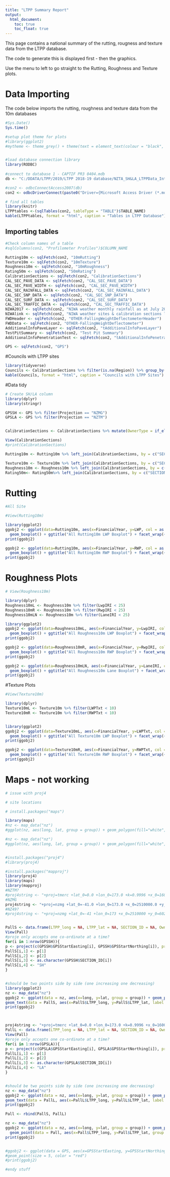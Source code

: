 ---
title: "LTPP Summary Report"
output:
  html_document:
    toc: true
    toc_float: true
---
This page contains a national summary of the rutting, rougness and texture data from the LTPP database.  

The code to generate this is displayed first - then the graphics.  
  
Use the menu to left to go straight to the Rutting, Roughness and Texture plots.  
  

# Data Importing
The code below imports the rutting, roughness and texture data from the 10m databases  
  
```{r import data, fig.height=10, fig.width=12, echo=TRUE}

#Sys.Date()
Sys.time()

#setup plot theme for plots
#library(ggplot2)
#mytheme <- theme_grey() + theme(text = element_text(colour = "black", size=18))


#load database connection library
library(RODBC)
 
#connect to database 1 - CAPTIF PR3 0404.mdb
db <- "C:/DDATA/LTPP/2019/LTPP 2018-19 database/NZTA_SH&LA_LTPPData_IntCalib_1Jul2001-30Jun2019.mdb"

#con2 <- odbcConnectAccess2007(db)
con2 <- odbcDriverConnect(paste0("Driver={Microsoft Access Driver (*.mdb, *.accdb)}; DBQ=", db))

# find all tables
library(knitr)
LTPPtables <-(sqlTables(con2, tableType = "TABLE")$TABLE_NAME)
kable(LTPPtables, format = "html", caption = "Tables in LTPP Database")
```

## Importing tables

```{r import table data, fig.height=10, fig.width=12, echo=TRUE}

#Check column names of a table 
#sqlColumns(con2, "Profilometer Profiles")$COLUMN_NAME

Rutting10m <- sqlFetch(con2, "10mRutting")
Texture10m <- sqlFetch(con2, "10mTexture")
Roughness10m <- sqlFetch(con2, "10mRoughness")
Rating50m <- sqlFetch(con2, "50mRating")
CalibrationSections <- sqlFetch(con2, "CalibrationSections")
CAL_SEC_PAVE_DATA <- sqlFetch(con2, "CAL_SEC_PAVE_DATA")
CAL_SEC_PAVE_WIDTH <- sqlFetch(con2, "CAL_SEC_PAVE_WIDTH")
CAL_SEC_RAINFALL_DATA <- sqlFetch(con2, "CAL_SEC_RAINFALL_DATA")
CAL_SEC_SNP_DATA <- sqlFetch(con2, "CAL_SEC_SNP_DATA")
CAL_SEC_SURF_DATA <- sqlFetch(con2, "CAL_SEC_SURF_DATA")
CAL_SEC_TRAFFIC_DATA <- sqlFetch(con2, "CAL_SEC_TRAFFIC_DATA")
NIWA2017 <- sqlFetch(con2, "NIWA weather monthly rainfall as at July 2017")
NIWAlink <- sqlFetch(con2, "NIWA weather sites & calibration sections link")
FWDHeader <- sqlFetch(con2, "OTHER-FallingWeightDeflectometerHeader")
FWDData <- sqlFetch(con2, "OTHER-FallingWeightDeflectometer")
AdditionalInfoPaveLayer <- sqlFetch(con2, "tAdditionalInfoPaveLayer")
TestPitSummary <- sqlFetch(con2, "Test Pit Summary")
AdditionalInfoPenetrationTest <- sqlFetch(con2, "tAdditionalInfoPenetrationTest")

GPS <- sqlFetch(con2, "GPS")
```

#Councils with LTPP sites

```{r councils data, fig.height=10, fig.width=12, echo=TRUE}

library(tidyverse)
Councils <- CalibrationSections %>% filter(is.na(Region)) %>% group_by(NMA) %>% summarise()
kable(Councils, format = "html", caption = "Councils with LTPP Sites")
```

#Data tidy

```{r Data tidy Info data, fig.height=10, fig.width=12, echo=TRUE}

# Create SH/LA column
library(dplyr)
library(stringr)

GPSSH <- GPS %>% filter(Projection == "NZMG")
GPSLA <- GPS %>% filter(Projection == "NZTM")


CalibrationSections <- CalibrationSections %>% mutate(OwnerType = if_else((str_detect(CAL_SECTION_ID, "CAL")|str_detect(CAL_SECTION_ID, "CS")), "SH", "LA"))

View(CalibrationSections)
#print(CalibrationSections)

Rutting10m <- Rutting10m %>% left_join(CalibrationSections, by = c("SECTION_ID"="CAL_SECTION_ID"))

Texture10m <- Texture10m %>% left_join(CalibrationSections, by = c("SECTION_ID"="CAL_SECTION_ID"))
Roughness10m <- Roughness10m %>% left_join(CalibrationSections, by = c("SECTION_ID"="CAL_SECTION_ID"))
Rating50m<- Rating50m%>% left_join(CalibrationSections, by = c("SECTION_ID"="CAL_SECTION_ID"))

```

# Rutting

```{r plot Rutting10m , fig.height=40, fig.width=12, echo=TRUE}

#All Site

#View(Rutting10m)

library(ggplot2)
ggobj2 <- ggplot(data=Rutting10m, aes(x=FinancialYear, y=LWP, col = as.factor(LANE_DIRECTION))) +
  geom_boxplot() + ggtitle("All Rutting10m LWP Boxplot") + facet_wrap(~SECTION_ID, ncol=5) + theme(axis.text.x=element_text(angle=90,hjust=1,vjust=0.5))
print(ggobj2)

ggobj2 <- ggplot(data=Rutting10m, aes(x=FinancialYear, y=RWP, col = as.factor(LANE_DIRECTION))) +
  geom_boxplot() + ggtitle("All Rutting10m RWP Boxplot") + facet_wrap(~SECTION_ID, ncol=5) + theme(axis.text.x=element_text(angle=90,hjust=1,vjust=0.5))
print(ggobj2)
```

# Roughness Plots


```{r plot Roughness10m , fig.height=40, fig.width=12, echo=TRUE}

# View(Roughness10m)

library(dplyr)
Roughness10mL <- Roughness10m %>% filter(LwpIRI < 25)
Roughness10mR <- Roughness10m %>% filter(RwpIRI < 25)
Roughness10mLN <- Roughness10m %>% filter(LaneIRI < 25)

library(ggplot2)
ggobj2 <- ggplot(data=Roughness10mL, aes(x=FinancialYear, y=LwpIRI, col = as.factor(LANE_DIRECTION))) +
  geom_boxplot() + ggtitle("All Roughness10m LWP Boxplot") + facet_wrap(~SECTION_ID, ncol=5) + theme(axis.text.x=element_text(angle=90,hjust=1,vjust=0.5))
print(ggobj2)

ggobj2 <- ggplot(data=Roughness10mR, aes(x=FinancialYear, y=RwpIRI, col = as.factor(LANE_DIRECTION))) +
  geom_boxplot() + ggtitle("All Roughness10m RWP Boxplot") + facet_wrap(~SECTION_ID, ncol=5) + theme(axis.text.x=element_text(angle=90,hjust=1,vjust=0.5))
print(ggobj2)

ggobj2 <- ggplot(data=Roughness10mLN, aes(x=FinancialYear, y=LaneIRI, col = as.factor(LANE_DIRECTION))) +
  geom_boxplot() + ggtitle("All Roughness10m Lane Boxplot") + facet_wrap(~SECTION_ID, ncol=5) + theme(axis.text.x=element_text(angle=90,hjust=1,vjust=0.5))
print(ggobj2)
```

#Texture Plots

```{r plot Texture10m , fig.height=20, fig.width=12, echo=TRUE}

#View(Texture10m)

library(dplyr)
Texture10mL <- Texture10m %>% filter(LWPTxt < 10)
Texture10mR <- Texture10m %>% filter(RWPTxt < 10)


library(ggplot2)
ggobj2 <- ggplot(data=Texture10mL, aes(x=FinancialYear, y=LWPTxt, col = as.factor(LANE_DIRECTION))) +
  geom_boxplot() + ggtitle("All Texture10m LWP Boxplot") + facet_wrap(~SECTION_ID, ncol=5) + theme(axis.text.x=element_text(angle=90,hjust=1,vjust=0.5))
print(ggobj2)

ggobj2 <- ggplot(data=Texture10mR, aes(x=FinancialYear, y=RWPTxt, col = as.factor(LANE_DIRECTION))) +
  geom_boxplot() + ggtitle("All Texture10m RWP Boxplot") + facet_wrap(~SECTION_ID, ncol=5) + theme(axis.text.x=element_text(angle=90,hjust=1,vjust=0.5))
print(ggobj2)


```


# Maps - not working

```{r plot site map , fig.height=28, fig.width=40, echo=FALSE, eval =FALSE}

# issue with proj4

# site locations

# install.packages("maps")

library(maps)
#nz <- map_data("nz")
#ggplot(nz, aes(long, lat, group = group)) + geom_polygon(fill="white", colour = "black")

#nz <- map_data("nz")
#ggplot(nz, aes(long, lat, group = group)) + geom_polygon(fill="white", colour = "black") + coord_quickmap() 


#install.packages("proj4")
#library(proj4)

#install.packages("mapproj")
library(proj4)
library(maps)
library(mapproj)
#NZTM?
#proj4string <- "+proj=tmerc +lat_0=0.0 +lon_0=173.0 +k=0.9996 +x_0=1600000.0 +y_0=10000000.0 +datum=WGS84 +units=m"
#NZMG
proj4string <- "+proj=nzmg +lat_0=-41.0 +lon_0=173.0 +x_0=2510000.0 +y_0=6023150.0 +ellps=intl +units=m"
#NZ49?
#proj4string <- "+proj=nzmg +lat_0=-41 +lon_0=173 +x_0=2510000 +y_0=6023150 +ellps=intl +datum=nzgd49 +units=m +towgs84=59.47,-5.04,187.44,0.47,-0.1,1.024,-4.5993 +nadgrids=nzgd2kgrid0005.gsb +no_defs"


PallS <- data.frame(LTPP_long = NA, LTPP_lat = NA, SECTION_ID = NA, OwnerType = NA)
View(Pall)
#proje only accepts one co-ordinate at a time?
for(i in 1:nrow(GPSSH)){
p <- project(c(GPSSH$GPSStartEasting[i], GPSSH$GPSStartNorthing[i]), proj=proj4string, inverse=T) # should be wellington
PallS[i,1] <- p[1]
PallS[i,2] <- p[2]
PallS[i,3] <- as.character(GPSSH$SECTION_ID[i])
PallS[i,4] <- "SH"
}


#should be two points side by side (one increasing one decreasing)
library(ggplot2)
nz <- map_data("nz")
ggobj2 <- ggplot(data = nz, aes(x=long, y=lat, group = group)) + geom_polygon(fill="white", colour = "black")  + geom_point(data = PallS, aes(x=PallS$LTPP_long, y=PallS$LTPP_lat, group = 1), size = 2, color = "red") + ggtitle("State Highway Sites Guide") +
geom_text(data = PallS, aes(x=PallS$LTPP_long, y=PallS$LTPP_lat, label = PallS$SECTION_ID, group = 1), size = 5, color = "blue", check_overlap = TRUE) + coord_quickmap()
print(ggobj2)



proj4string <- "+proj=tmerc +lat_0=0.0 +lon_0=173.0 +k=0.9996 +x_0=1600000.0 +y_0=10000000.0 +datum=WGS84 +units=m"
PallL <- data.frame(LTPP_long = NA, LTPP_lat = NA, SECTION_ID = NA, OwnerType = NA)
View(Pall)
#proje only accepts one co-ordinate at a time?
for(i in 1:nrow(GPSLA)){
p <- project(c(GPSLA$GPSStartEasting[i], GPSLA$GPSStartNorthing[i]), proj=proj4string, inverse=T) # should be wellington
PallL[i,1] <- p[1]
PallL[i,2] <- p[2]
PallL[i,3] <- as.character(GPSLA$SECTION_ID[i])
PallL[i,4] <- "LA"
}


#should be two points side by side (one increasing one decreasing)
nz <- map_data("nz")
ggobj2 <- ggplot(data = nz, aes(x=long, y=lat, group = group)) + geom_polygon(fill="white", colour = "black")  + geom_point(data = PallL, aes(x=PallL$LTPP_long, y=PallL$LTPP_lat, group = 1), size = 2, color = "red") + ggtitle("Local Authority Sites Guide") +
geom_text(data = PallL, aes(x=PallL$LTPP_long, y=PallL$LTPP_lat, label = PallL$SECTION_ID, group = 1), size = 5, color = "blue", check_overlap = TRUE) + coord_quickmap()
print(ggobj2)

Pall <- rbind(PallS, PallL)

nz <- map_data("nz")
ggobj2 <- ggplot(data = nz, aes(x=long, y=lat, group = group)) + geom_polygon(fill="white", colour = "black")  + 
  geom_point(data = Pall, aes(x=Pall$LTPP_long, y=Pall$LTPP_lat, group = 1), size = 2, color = as.numeric(as.factor(Pall$OwnerType))) + ggtitle("All Sites Plot") + coord_quickmap()
print(ggobj2)


#ggobj2 <- ggplot(data = GPS, aes(x=GPSStartEasting, y=GPSStartNorthing)) + 
#geom_point(size = 5, color = "red") 
#print(ggobj2)

```

```{r endy stuff , fig.height=28, fig.width=40, echo=FALSE}

#endy stuff
```

